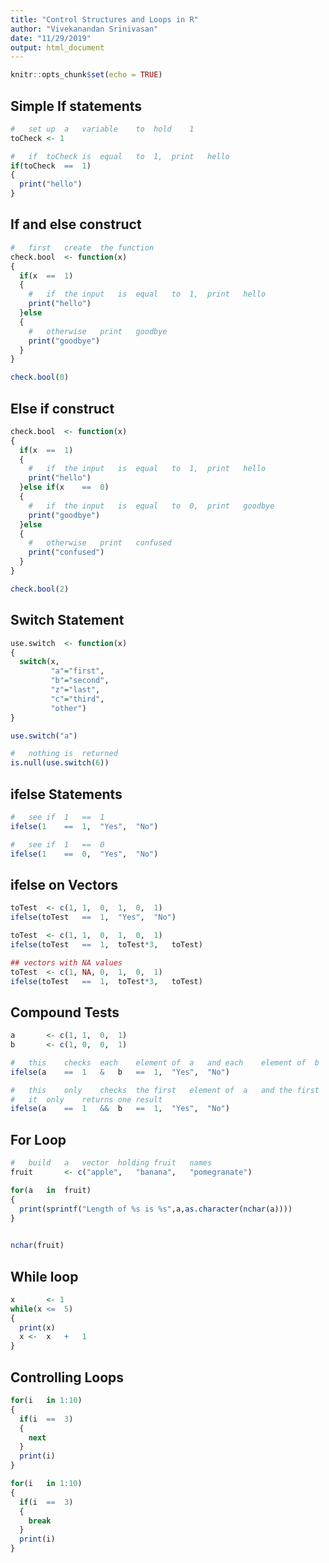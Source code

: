 ```yaml
---
title: "Control Structures and Loops in R"
author: "Vivekanandan Srinivasan"
date: "11/29/2019"
output: html_document
---
```


```r
knitr::opts_chunk$set(echo = TRUE)
```

## Simple If statements

```r
#	set	up	a	variable	to	hold	1
toCheck	<- 1

#	if	toCheck	is	equal	to	1,	print	hello
if(toCheck	==	1)
{
  print("hello")
}

```


## If and else construct

```r
#	first	create	the	function
check.bool	<- function(x)
{
  if(x	==	1)
  {
    #	if	the	input	is	equal	to	1,	print	hello
    print("hello")
  }else
  {
    #	otherwise	print	goodbye
    print("goodbye")
  }
}

check.bool(0)

```

## Else if construct

```r
check.bool	<- function(x)
{
  if(x	==	1)
  {
    #	if	the	input	is	equal	to	1,	print	hello
    print("hello")
  }else	if(x	==	0)
  {
    #	if	the	input	is	equal	to	0,	print	goodbye
    print("goodbye")
  }else
  {
    #	otherwise	print	confused
    print("confused")
  }
}

check.bool(2)
```

## Switch Statement

```r
use.switch	<- function(x)
{
  switch(x,
         "a"="first",
         "b"="second",
         "z"="last",
         "c"="third",
         "other")
}

use.switch("a")

```

```r
#	nothing	is	returned
is.null(use.switch(6))

```


## ifelse Statements

```r
#	see	if	1	==	1
ifelse(1	==	1,	"Yes",	"No")

#	see	if	1	==	0
ifelse(1	==	0,	"Yes",	"No")

```

## ifelse on Vectors

```r
toTest	<- c(1,	1,	0,	1,	0,	1)
ifelse(toTest	==	1,	"Yes",	"No")
```


```r
toTest	<- c(1,	1,	0,	1,	0,	1)
ifelse(toTest	==	1,	toTest*3,	toTest)

## vectors with NA values
toTest	<- c(1,	NA,	0,	1,	0,	1)
ifelse(toTest	==	1,	toTest*3,	toTest)
```

## Compound Tests

```r
a		<- c(1,	1,	0,	1)
b		<- c(1,	0,	0,	1)

#	this	checks	each	element	of	a	and	each	element	of	b
ifelse(a	==	1	&	b	==	1,	"Yes",	"No")

#	this	only	checks	the	first	element	of	a	and	the	first	element	of	b
#	it	only	returns	one	result
ifelse(a	==	1	&&	b	==	1,	"Yes",	"No")


```

## For Loop

```r
#	build	a	vector	holding	fruit	names
fruit		<- c("apple",	"banana",	"pomegranate")

for(a	in	fruit)
{
  print(sprintf("Length of %s is %s",a,as.character(nchar(a))))
}
	
```

```r
nchar(fruit)
```


## While loop

```r
x		<- 1
while(x	<=	5)
{
  print(x)
  x	<-	x	+	1
}
```

## Controlling Loops

```r
for(i	in 1:10)
{
  if(i	==	3)
  {
    next
  }
  print(i)
}

```

```r
for(i	in 1:10)
{
  if(i	==	3)
  {
    break
  }
  print(i)
}
```

